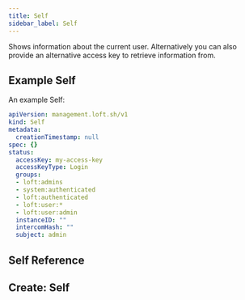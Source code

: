 ```yaml
---
title: Self
sidebar_label: Self
---
```


Shows information about the current user. Alternatively you can also provide an alternative access key to retrieve information from.

## Example Self

An example Self:
```yaml
apiVersion: management.loft.sh/v1
kind: Self
metadata:
  creationTimestamp: null
spec: {}
status:
  accessKey: my-access-key
  accessKeyType: Login
  groups:
  - loft:admins
  - system:authenticated
  - loft:authenticated
  - loft:user:*
  - loft:user:admin
  instanceID: ""
  intercomHash: ""
  subject: admin

```

## Self Reference

<Reference />

## Create: Self

<Create />


